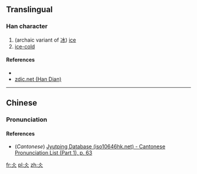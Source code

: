 ==Translingual==

===Han character===
{{Han char|rn=9|rad=人|as=02|sn=4|four=|canj=OO,XOO|ids=⿱人人}}

# (archaic variant of [[冰]]) [[ice]]
# [[ice-cold]]

====References====
* {{Han ref|kx=0092.010|dkj=00360|dj=0194.050|hdz=10105.020|uh=4ECC|ud=20172}}
*[http://www.zdic.net/zd/zi/ZdicE4ZdicBBZdic8C.htm zdic.net (Han Dian)]

----

==Chinese==
{{zh-forms}}

===Pronunciation===
{{zh-pron
|m=bīng
|c=bing1
|mc=
|oc=
|ma=
|cat=n,a
}}

====References====
*(''Cantonese'') [http://www.iso10646hk.net/jp/document/download.jsp Jyutping Database (iso10646hk.net) - Cantonese Pronunciation List (Part 1), p. 63]

[[fr:仌]]
[[pl:仌]]
[[zh:仌]]